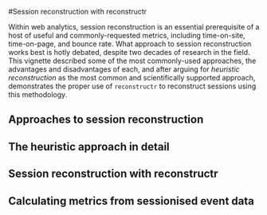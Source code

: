 #Session reconstruction with reconstructr
<!--
  %\VignetteIndexEntry{Session Reconstruction}
  %\VignetteEngine{knitr::rmarkdown}
  %\usepackage[utf8]{inputenc}
-->

Within web analytics, session reconstruction is an essential prerequisite of a host of useful and commonly-requested
metrics, including time-on-site, time-on-page, and bounce rate. What approach to session reconstruction works best
is hotly debated, despite two decades of research in the field. This vignette described some of the most
commonly-used approaches, the advantages and disadvantages of each, and after arguing for *heuristic reconstruction*
as the most common and scientifically supported approach, demonstrates the proper use of <code>reconstructr</code>
to reconstruct sessions using this methodology.

## Approaches to session reconstruction

## The heuristic approach in detail

## Session reconstruction with reconstructr

## Calculating metrics from sessionised event data
